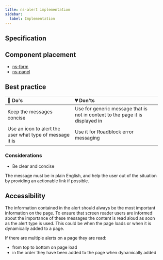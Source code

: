 ```yaml
---
title: ns-alert implementation
sidebar:
  label: Implementation
---
```



## Specification

<Specification name="ns-alert" />

## Component placement

- [ns-form](#!)
- [ns-panel](#!)

## Best practice

| 💚 Do's | 💔 Don'ts |
| :--- | :--- |
| Keep the messages concise |  Use for generic message that is not in context to the page it is displayed in |
| Use an icon to alert the user what type of message it is |  Use it for Roadblock error messaging |

### Considerations

- Be clear and concise

The message must be in plain English, and help the user out of the situation by providing an actionable link if possible.

## Accessibility

The information contained in the alert should always be the most important information on the page. To ensure that screen reader users are informed about the importance of these messages the content is read aloud as soon as the alert type is used. This could be when the page loads or when it is dynamically added to a page.

If there are multiple alerts on a page they are read:

- from top to bottom on page load
- in the order they have been added to the page when dynamically added
